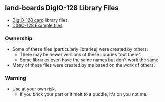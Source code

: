 == land-boards DigIO-128 Library Files ==

* [http://land-boards.com/blwiki/index.php?title=DIGIO-128 DigIO-128 card] library files.
* [https://github.com/douggilliland/lb-Arduino-Code/tree/master/LBCards/DIGIO128 DIGIO-128 Example files]

=== Ownership ===

* Some of these files (particularly libraries) were created by others.
** There may be newer versions of these libraries "out there".
** Some libraries even have the same names but don't work the same.
* Many of these files were created by me based on the work of others.

=== Warning ===

* Use at your own risk.
** If you brick your part or it melt to a puddle, it's on you not me.
